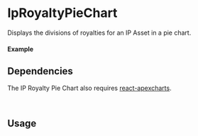 

<Meta of={IpRoyaltyPieChartStory} />

# IpRoyaltyPieChart

Displays the divisions of royalties for an IP Asset in a pie chart.

#### Example

<Canvas of={IpRoyaltyPieChartStory.Select} />

<Controls />

## Dependencies

The IP Royalty Pie Chart also requires [react-apexcharts](https://www.npmjs.com/package/react-apexcharts).

```bash
npm install react-apexcharts
```

## Usage

```ts
import { IpAssetProvider } from "@storyprotocol/storykit"
import { IpRoyaltyPieChart } from "@storyprotocol/storykit"

const ExamplePage = () => {
  return (
    <IpAssetProvider ipId={"0xbbf08a30b9ff0f717a024a75963d3196aaf0f0dd"}>
      <IpRoyaltyPieChart />
    </IpAssetProvider>
  );
};

export default ExamplePage;
```
